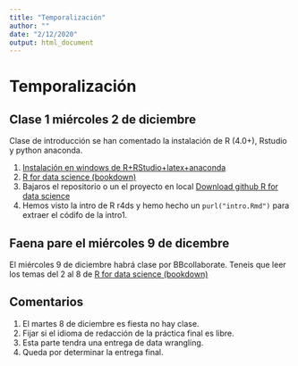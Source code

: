 ```yaml
---
title: "Temporalización"
author: ""
date: "2/12/2020"
output: html_document
---
```


# Temporalización 

##  Clase 1 miércoles  2 de diciembre


Clase de introducción se han comentado la instalación de R (4.0+), Rstudio y python anaconda.

1. [Instalación  en windows de R+RStudio+latex+anaconda](https://www.youtube.com/watch?v=Btzq6Kzc0fE&feature=youtu.be)
2. [R for data science (bookdown)](https://r4ds.had.co.nz/)
3. Bajaros el repositorio o un el proyecto  en local [Download github R for data science](https://github.com/hadley/r4ds)
4. Hemos visto la intro de R r4ds y hemo hecho un `purl("intro.Rmd")` para extraer el códifo de la intro1.

## Faena pare el miércoles 9 de dicembre

El miércoles 9 de diciembre habrá clase por BBcollaborate.
Teneis que leer los temas  del  2 al 8 de  [R for data science (bookdown)](https://r4ds.had.co.nz/)

## Comentarios
 1. El martes 8 de diciembre es fiesta no hay clase.
 2. Fijar si el  idioma de redacción de la práctica final es libre.
 3. Esta parte tendra una entrega de data wrangling.
 4. Queda por determinar la entrega final.
 
